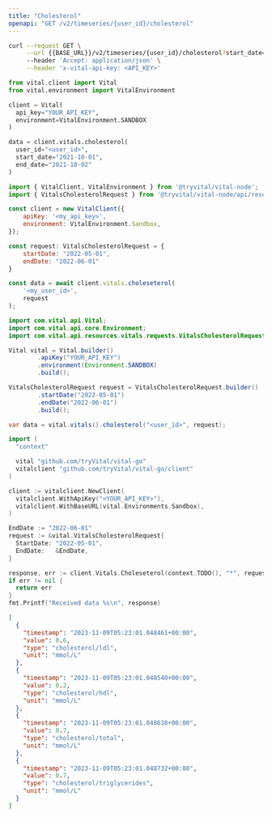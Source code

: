 ```yaml
---
title: "Cholesterol"
openapi: "GET /v2/timeseries/{user_id}/cholesterol"
---
```


<RequestExample>

```bash Bash
curl --request GET \
     --url {{BASE_URL}}/v2/timeseries/{user_id}/cholesterol?start_date="2022-05-01"&end_date="2022-06-01" \
     --header 'Accept: application/json' \
     --header 'x-vital-api-key: <API_KEY>'
```

```python Python
from vital.client import Vital
from vital.environment import VitalEnvironment

client = Vital(
  api_key="YOUR_API_KEY",
  environment=VitalEnvironment.SANDBOX
)

data = client.vitals.cholesterol(
  user_id="<user_id>", 
  start_date="2021-10-01", 
  end_date="2021-10-02"
)
```

```javascript Node
import { VitalClient, VitalEnvironment } from '@tryvital/vital-node';
import { VitalsCholesterolRequest } from '@tryvital/vital-node/api/resources/vitals';

const client = new VitalClient({
    apiKey: '<my_api_key>',
    environment: VitalEnvironment.Sandbox,
});

const request: VitalsCholesterolRequest = {
    startDate: "2022-05-01",
    endDate: "2022-06-01"
}

const data = await client.vitals.choleseterol(
    '<my_user_id>',
    request
);
```

```java Java
import com.vital.api.Vital;
import com.vital.api.core.Environment;
import com.vital.api.resources.vitals.requests.VitalsCholesterolRequest;

Vital vital = Vital.builder()
        .apiKey("YOUR_API_KEY")
        .environment(Environment.SANDBOX)
        .build();

VitalsCholesterolRequest request = VitalsCholesterolRequest.builder()
        .startDate("2022-05-01")
        .endDate("2022-06-01")
        .build();

var data = vital.vitals().cholesterol("<user_id>", request);
```

```go Go
import (
  "context"

  vital "github.com/tryVital/vital-go"
  vitalclient "github.com/tryVital/vital-go/client"
)

client := vitalclient.NewClient(
  vitalclient.WithApiKey("<YOUR_API_KEY>"),
  vitalclient.WithBaseURL(vital.Environments.Sandbox),
)

EndDate := "2022-06-01"
request := &vital.VitalsCholesterolRequest{
  StartDate: "2022-05-01",
  EndDate:   &EndDate,
}

response, err := client.Vitals.Choleseterol(context.TODO(), "*", request)
if err != nil {
  return err
}
fmt.Printf("Received data %s\n", response)
```

</RequestExample>

<ResponseExample>

```json Response
[
  {
    "timestamp": "2023-11-09T05:23:01.048461+00:00",
    "value": 0.6,
    "type": "cholesterol/ldl",
    "unit": "mmol/L"
  },
  {
    "timestamp": "2023-11-09T05:23:01.048540+00:00",
    "value": 0.2,
    "type": "cholesterol/hdl",
    "unit": "mmol/L"
  },
  {
    "timestamp": "2023-11-09T05:23:01.048638+00:00",
    "value": 0.7,
    "type": "cholesterol/total",
    "unit": "mmol/L"
  },
  {
    "timestamp": "2023-11-09T05:23:01.048732+00:00",
    "value": 0.7,
    "type": "cholesterol/triglycerides",
    "unit": "mmol/L"
  }
]
```

</ResponseExample>
